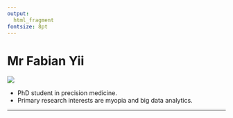 ```yaml
---
output: 
  html_fragment
fontsize: 8pt
---
```

  
# Mr Fabian Yii
<div class="col2">
<img class="foto" src="img/fabian.jpeg"/>
  
<div class="descricao">
  
* PhD student in precision medicine. 
* Primary research interests are myopia and big data analytics.

***
  
</div>

<div align='right'>
  <a href="https://github.com/fyii200"> 
    <i class="fa fa-github" style='font-size:20px; margin: 0px 5px'></i>
  </a>

</div>

</div>